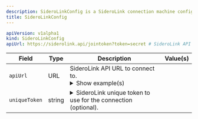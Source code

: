 ```yaml
---
description: SideroLinkConfig is a SideroLink connection machine configuration document.
title: SideroLinkConfig
---
```


```yaml
apiVersion: v1alpha1
kind: SideroLinkConfig
apiUrl: https://siderolink.api/jointoken?token=secret # SideroLink API URL to connect to.
```


| Field | Type | Description | Value(s) |
|-------|------|-------------|----------|
|`apiUrl` |URL |SideroLink API URL to connect to. <details><summary>Show example(s)</summary>`apiUrl: https://siderolink.api/?jointoken=secret`</details> | |
|`uniqueToken` |string |<details><summary>SideroLink unique token to use for the connection (optional).</summary><br />This value is overridden with META key UniqueMachineToken.</details>  | |






